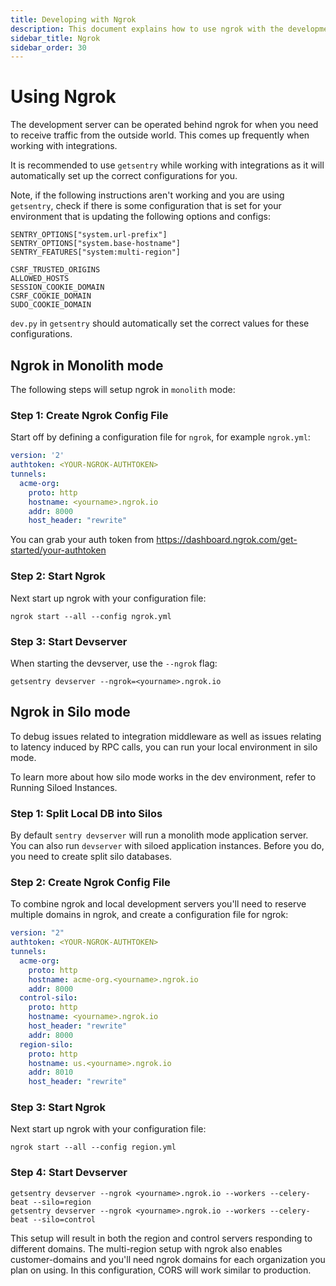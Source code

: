 ```yaml
---
title: Developing with Ngrok
description: This document explains how to use ngrok with the development server.
sidebar_title: Ngrok
sidebar_order: 30
---
```


# Using Ngrok

The development server can be operated behind ngrok for when you need to receive traffic from the outside world. This comes up frequently when working with integrations. 

It is recommended to use `getsentry` while working with integrations as it will automatically set up the correct configurations for you.

Note, if the following instructions aren't working and you are using `getsentry`, check if there is some configuration that is set for your environment that is updating the following options and configs:
```
SENTRY_OPTIONS["system.url-prefix"]
SENTRY_OPTIONS["system.base-hostname"]
SENTRY_FEATURES["system:multi-region"]

CSRF_TRUSTED_ORIGINS
ALLOWED_HOSTS
SESSION_COOKIE_DOMAIN
CSRF_COOKIE_DOMAIN
SUDO_COOKIE_DOMAIN
```
`dev.py` in `getsentry` should automatically set the correct values for these configurations.

## Ngrok in Monolith mode

The following steps will setup ngrok in `monolith` mode:

### Step 1: Create Ngrok Config File
Start off by defining a configuration file for `ngrok`, for example `ngrok.yml`:

```yaml
version: '2'
authtoken: <YOUR-NGROK-AUTHTOKEN>
tunnels:
  acme-org:
    proto: http
    hostname: <yourname>.ngrok.io
    addr: 8000
    host_header: "rewrite"
```

You can grab your auth token from https://dashboard.ngrok.com/get-started/your-authtoken

### Step 2: Start Ngrok
Next start up ngrok with your configuration file:
```shell
ngrok start --all --config ngrok.yml
```

### Step 3: Start Devserver
When starting the devserver, use the `--ngrok` flag:
```shell
getsentry devserver --ngrok=<yourname>.ngrok.io
```

## Ngrok in Silo mode

To debug issues related to integration middleware as well as issues relating to latency induced by RPC calls, you can run your local environment in silo mode. 

To learn more about how silo mode works in the dev environment, refer to <Link to="/environment/#running-siloed-instances"> Running Siloed Instances</Link>.


### Step 1: Split Local DB into Silos
By default `sentry devserver` will run a monolith mode application server. You can also run ``devserver`` with siloed application instances. Before you do, you need to <Link to="/database-migrations/#cloning-a-monolith-database">create split silo databases</Link>.


### Step 2: Create Ngrok Config File
To combine ngrok and local development servers you'll need to reserve multiple domains in ngrok, and create a configuration file for ngrok:

```yaml
version: "2"
authtoken: <YOUR-NGROK-AUTHTOKEN>
tunnels:
  acme-org:
    proto: http
    hostname: acme-org.<yourname>.ngrok.io
    addr: 8000
  control-silo:
    proto: http
    hostname: <yourname>.ngrok.io
    host_header: "rewrite"
    addr: 8000
  region-silo:
    proto: http
    hostname: us.<yourname>.ngrok.io
    addr: 8010
    host_header: "rewrite"
```

### Step 3: Start Ngrok
Next start up ngrok with your configuration file:
```shell
ngrok start --all --config region.yml
```

### Step 4: Start Devserver
```shell
getsentry devserver --ngrok <yourname>.ngrok.io --workers --celery-beat --silo=region
getsentry devserver --ngrok <yourname>.ngrok.io --workers --celery-beat --silo=control
```

This setup will result in both the region and control servers responding to different domains. The multi-region setup with ngrok also enables customer-domains and you'll need ngrok domains for each organization you plan on using. In this configuration, CORS will work similar to production.  
